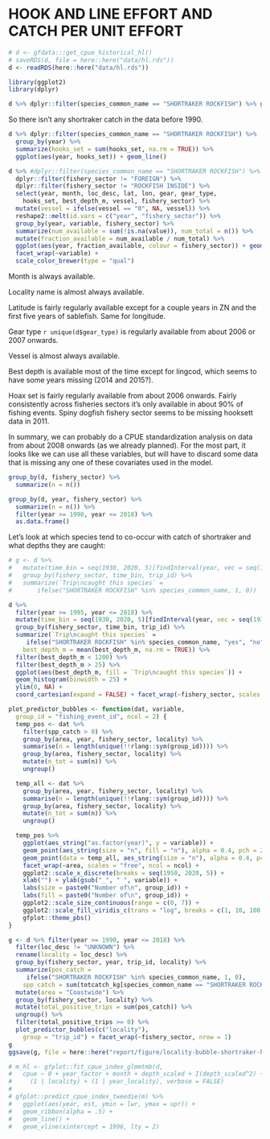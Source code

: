 # HOOK AND LINE EFFORT AND CATCH PER UNIT EFFORT

```r
# d <- gfdata:::get_cpue_historical_hl()
# saveRDS(d, file = here::here("data/hl.rds"))
d <- readRDS(here::here("data/hl.rds"))

library(ggplot2)
library(dplyr)

d %>% dplyr::filter(species_common_name == "SHORTRAKER ROCKFISH") %>% group_by(year) %>% summarize(catch = sum(landed_kg)) %>% ggplot(aes(year, catch/1e3)) + geom_line()
```

So there isn't any shortraker catch in the data before 1990.

```r
d %>% dplyr::filter(species_common_name == "SHORTRAKER ROCKFISH") %>%
  group_by(year) %>%
  summarize(hooks_set = sum(hooks_set, na.rm = TRUE)) %>%
  ggplot(aes(year, hooks_set)) + geom_line()
```

```r
d %>% #dplyr::filter(species_common_name == "SHORTRAKER ROCKFISH") %>%
  dplyr::filter(fishery_sector != "FOREIGN") %>% 
  dplyr::filter(fishery_sector != "ROCKFISH INSIDE") %>% 
  select(year, month, loc_desc, lat, lon, gear, gear_type, 
    hooks_set, best_depth_m, vessel, fishery_sector) %>%
  mutate(vessel = ifelse(vessel == "0", NA, vessel)) %>% 
  reshape2::melt(id.vars = c("year", "fishery_sector")) %>% 
  group_by(year, variable, fishery_sector) %>%
  summarize(num_available = sum(!is.na(value)), num_total = n()) %>% 
  mutate(fraction_available = num_available / num_total) %>% 
  ggplot(aes(year, fraction_available, colour = fishery_sector)) + geom_line() +
  facet_wrap(~variable) + 
  scale_color_brewer(type = "qual")
```

Month is always available.

Locality name is almost always available.

Latitude is fairly regularly available except for a couple years in ZN and the first five years of sablefish. Same for longitude.

Gear type `r unique(d$gear_type)` is regularly available from about 2006 or 2007 onwards.

Vessel is almost always available.

Best depth is available most of the time except for lingcod, which seems to have some years missing (2014 and 2015?).

Hoax set is fairly regularly available from about 2006 onwards. Fairly consistently across fisheries sectors it's only available in about 90% of fishing events. Spiny dogfish fishery sector seems to be missing hooksett data in 2011.

In summary, we can probably do a CPUE standardization analysis on data from about 2008 onwards (as we already planned). For the most part, it looks like we can use all these variables, but will have to discard some data that is missing any one of these covariates used in the model.

```r
group_by(d, fishery_sector) %>% 
  summarize(n = n())
```

```r
group_by(d, year, fishery_sector) %>% 
  summarize(n = n()) %>%
  filter(year >= 1990, year <= 2018) %>% 
  as.data.frame()
```

Let's look at which species tend to co-occur with catch of shortraker and what depths they are caught:

```r
# g <- d %>%
#   mutate(time_bin = seq(1930, 2020, 5)[findInterval(year, vec = seq(1930, 2020, 5))]) %>% 
#   group_by(fishery_sector, time_bin, trip_id) %>% 
#   summarize(`Trip\ncaught this species` = 
#       ifelse("SHORTRAKER ROCKFISH" %in% species_common_name, 1, 0))

d %>%
  filter(year >= 1995, year <= 2018) %>%
  mutate(time_bin = seq(1930, 2020, 5)[findInterval(year, vec = seq(1930, 2020, 5))]) %>% 
  group_by(fishery_sector, time_bin, trip_id) %>%
  summarize(`Trip\ncaught this species` = 
     ifelse("SHORTRAKER ROCKFISH" %in% species_common_name, "yes", "no"),
    best_depth_m = mean(best_depth_m, na.rm = TRUE)) %>% 
  filter(best_depth_m < 1200) %>% 
  filter(best_depth_m > 25) %>% 
  ggplot(aes(best_depth_m, fill = `Trip\ncaught this species`)) +
  geom_histogram(binwidth = 25) +
  ylim(0, NA) +
  coord_cartesian(expand = FALSE) + facet_wrap(~fishery_sector, scales = "free_y")
```

```r
plot_predictor_bubbles <- function(dat, variable,
  group_id = "fishing_event_id", ncol = 2) {
  temp_pos <- dat %>%
    filter(spp_catch > 0) %>%
    group_by(area, year, fishery_sector, locality) %>% 
    summarise(n = length(unique(!!rlang::sym(group_id)))) %>%
    group_by(area, fishery_sector, locality) %>%
    mutate(n_tot = sum(n)) %>%
    ungroup()

  temp_all <- dat %>%
    group_by(area, year, fishery_sector, locality) %>% 
    summarise(n = length(unique(!!rlang::sym(group_id)))) %>%
    group_by(area, fishery_sector, locality) %>%
    mutate(n_tot = sum(n)) %>%
    ungroup()

  temp_pos %>%
    ggplot(aes_string("as.factor(year)", y = variable)) +
    geom_point(aes_string(size = "n", fill = "n"), alpha = 0.4, pch = 21) +
    geom_point(data = temp_all, aes_string(size = "n"), alpha = 0.4, pch = 21) +
    facet_wrap(~area, scales = "free", ncol = ncol) +
    ggplot2::scale_x_discrete(breaks = seq(1950, 2020, 5)) +
    xlab("") + ylab(gsub("_", " ", variable)) +
    labs(size = paste0("Number of\n", group_id)) +
    labs(fill = paste0("Number of\n", group_id)) +
    ggplot2::scale_size_continuous(range = c(0, 7)) +
    ggplot2::scale_fill_viridis_c(trans = "log", breaks = c(1, 10, 100, 500)) +
    gfplot::theme_pbs()
}
```

```r
g <- d %>% filter(year >= 1990, year <= 2018) %>%
  filter(loc_desc != "UNKNOWN") %>% 
  rename(locality = loc_desc) %>% 
  group_by(fishery_sector, year, trip_id, locality) %>%
  summarize(pos_catch = 
     ifelse("SHORTRAKER ROCKFISH" %in% species_common_name, 1, 0),
    spp_catch = sum(totcatch_kg[species_common_name == "SHORTRAKER ROCKFISH"], na.rm = TRUE)) %>%
  mutate(area = "Coastwide") %>% 
  group_by(fishery_sector, locality) %>%
  mutate(total_positive_trips = sum(pos_catch)) %>% 
  ungroup() %>%
  filter(total_positive_trips >= 0) %>% 
  plot_predictor_bubbles(c("locality"),
    group = "trip_id") + facet_wrap(~fishery_sector, nrow = 1)
g
ggsave(g, file = here::here("report/figure/locality-bubble-shortraker-hl.pdf"), width = 20, height = 20)
```

```r
# m_hl <- gfplot::fit_cpue_index_glmmtmb(d,
#   cpue ~ 0 + year_factor + month + depth_scaled + I(depth_scaled^2) + 
#     (1 | locality) + (1 | year_locality), verbose = FALSE)
# 
# gfplot::predict_cpue_index_tweedie(m) %>%
#   ggplot(aes(year, est, ymin = lwr, ymax = upr)) + 
#   geom_ribbon(alpha = .5) + 
#   geom_line() +
#   geom_vline(xintercept = 1996, lty = 2)
```
